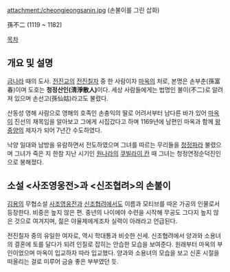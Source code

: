 attachment:/cheongjeongsanin.jpg
(손불이를 그린 삽화)

孫不二
(1119 ~ 1182)

[[목차]]
== 개요 및 설명 ==
[[금]]나라 때의 도사. [[전진교]]의 [[전진칠자]] 중 한 사람이자 [[마옥]]의 처로, 본명은 손부춘(孫富春)이며 도호는 '''청정산인(淸淨散人)'''이다. 세상 사람들에게는 법명인 불이(不二)로 알려져 있으며 손선고(孫仙姑)라고도 불렸다.

산동성 영해 사람으로 영해의 호족인 손충익의 딸로 어려서부터 남다른 바가 있어 [[마옥]]이 진선의 재목임을 알아보고 그에게 시집갔다고 하며 1169년에 남편인 마옥과 함께 [[왕중양]]의 제자가 되어 7년간 수도하였다.

낙양 일대와 남방을 유람하면서 전도하였으며 그녀를 따르는 무리들을 [[청정파]]라 불렸으며 그녀가 죽은 지 한참 지난 시기인 [[원]]나라의 [[쿠빌라이 칸]] 때 그녀는 청정연정순덕진인으로 봉해졌다.

== 소설 <사조영웅전>과 <신조협려>의 손불이 ==
[[김용]]의 무협소설 [[사조영웅전]]과 [[신조협려]]에서도 이름과 모티브를 따온 가공의 인물로서 등장한다. 비중은 높지 않은 편. 중년의 나이에야 수련을 시작해 무공도 그다지 높지 않은 것으로 여겨지며, 젊은 야율제에게조차 실력이 아래라고 언급된다.

전진칠자 중의 유일한 여자로, 역시 학대통과 비슷한 신세. 신조협려에서 양과와 소용녀의 결혼에 토를 달다가 되려 인질로 잡히는 안습한 모습을 보여준다. 원래부터 마옥의 부인이었으며 마옥이 입교하자 따라 입교했다. 양과와 소용녀의 모습을 보고 신혼 시절을 떠올리는 걸로 미루어 금슬 좋은 부부였던 듯.
